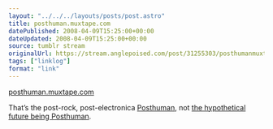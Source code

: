 ```yaml
---
layout: "../../../layouts/posts/post.astro"
title: posthuman.muxtape.com
datePublished: 2008-04-09T15:25:00+00:00
dateUpdated: 2008-04-09T15:25:00+00:00
source: tumblr stream
originalUrl: https://stream.anglepoised.com/post/31255303/posthumanmuxtapecom
tags: ["linklog"]
format: "link"
---
```


[posthuman.muxtape.com][1]

That&rsquo;s the post-rock, post-electronica <a href="http://www.myspace.com/posthumanmusic">Posthuman</a>, not <a href="http://en.wikipedia.org/wiki/Posthuman_(human_evolution)">the hypothetical future being Posthuman</a>.

[1]: http://posthuman.muxtape.com/
